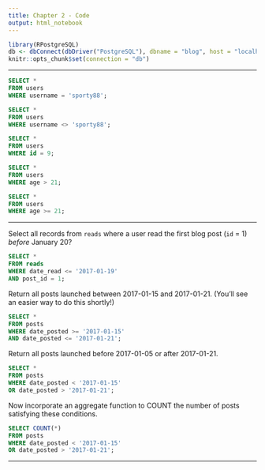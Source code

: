 ```yaml
---
title: Chapter 2 - Code
output: html_notebook
---
```


```r
library(RPostgreSQL)
db <- dbConnect(dbDriver("PostgreSQL"), dbname = "blog", host = "localhost")
knitr::opts_chunk$set(connection = "db")
```

---

```sql
SELECT *
FROM users
WHERE username = 'sporty88';
```

```sql
SELECT *
FROM users
WHERE username <> 'sporty88';
```

```sql
SELECT *
FROM users
WHERE id = 9;
```

```sql
SELECT *
FROM users
WHERE age > 21;
```

```sql
SELECT *
FROM users
WHERE age >= 21;
```

---

Select all records from `reads` where a user read the first blog post (`id` = 1) *before* January 20?

```sql
SELECT *
FROM reads
WHERE date_read <= '2017-01-19'
AND post_id = 1;
```

Return all posts launched between 2017-01-15 and 2017-01-21. (You'll see an easier way to do this shortly!)

```sql
SELECT *
FROM posts
WHERE date_posted >= '2017-01-15'
AND date_posted <= '2017-01-21';
```

Return all posts launched before 2017-01-05 or after 2017-01-21.

```sql
SELECT *
FROM posts
WHERE date_posted < '2017-01-15'
OR date_posted > '2017-01-21';
```

Now incorporate an aggregate function to COUNT the number of posts satisfying these conditions.

```sql
SELECT COUNT(*)
FROM posts
WHERE date_posted < '2017-01-15'
OR date_posted > '2017-01-21';
```

---


